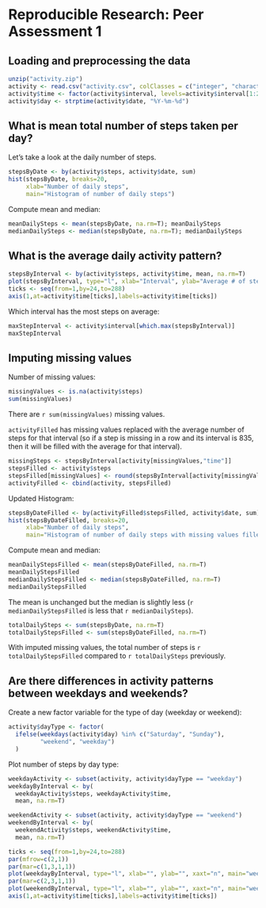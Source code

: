 # Reproducible Research: Peer Assessment 1


## Loading and preprocessing the data

```r
unzip("activity.zip")
activity <- read.csv("activity.csv", colClasses = c("integer", "character", "character"))
activity$time <- factor(activity$interval, levels=activity$interval[1:288])
activity$day <- strptime(activity$date, "%Y-%m-%d")
```

## What is mean total number of steps taken per day?

Let's take a look at the daily number of steps.

```r
stepsByDate <- by(activity$steps, activity$date, sum)
hist(stepsByDate, breaks=20,
     xlab="Number of daily steps",
     main="Histogram of number of daily steps")
```

Compute mean and median:

```r
meanDailySteps <- mean(stepsByDate, na.rm=T); meanDailySteps
medianDailySteps <- median(stepsByDate, na.rm=T); medianDailySteps
```

## What is the average daily activity pattern?

```r
stepsByInterval <- by(activity$steps, activity$time, mean, na.rm=T)
plot(stepsByInterval, type="l", xlab="Interval", ylab="Average # of steps", xaxt="n")
ticks <- seq(from=1,by=24,to=288)
axis(1,at=activity$time[ticks],labels=activity$time[ticks])
```

Which interval has the most steps on average:

```r
maxStepInterval <- activity$interval[which.max(stepsByInterval)]
maxStepInterval
```

## Imputing missing values

Number of missing values:

```r
missingValues <- is.na(activity$steps)
sum(missingValues)
```

There are `r sum(missingValues)` missing values.

`activityFilled` has missing values replaced with the average number of steps for that interval (so if a step is missing in a row and its interval is 835, then it will be filled with the average for that interval).

```r
missingSteps <- stepsByInterval[activity[missingValues,"time"]]
stepsFilled <- activity$steps
stepsFilled[missingValues] <- round(stepsByInterval[activity[missingValues,"time"]])
activityFilled <- cbind(activity, stepsFilled)
```

Updated Histogram:

```r
stepsByDateFilled <- by(activityFilled$stepsFilled, activity$date, sum)
hist(stepsByDateFilled, breaks=20,
     xlab="Number of daily steps",
     main="Histogram of number of daily steps with missing values filled")
```

Compute mean and median:

```r
meanDailyStepsFilled <- mean(stepsByDateFilled, na.rm=T)
meanDailyStepsFilled
medianDailyStepsFilled <- median(stepsByDateFilled, na.rm=T)
medianDailyStepsFilled
```

The mean is unchanged but the median is slightly less (`r medianDailyStepsFilled` is less that `r medianDailySteps`).

```r
totalDailySteps <- sum(stepsByDate, na.rm=T)
totalDailyStepsFilled <- sum(stepsByDateFilled, na.rm=T)
```

With imputed missing values, the total number of steps is `r totalDailyStepsFilled` compared to `r totalDailySteps` previously.


## Are there differences in activity patterns between weekdays and weekends?

Create a new factor variable for the type of day (weekday or weekend):

```r
activity$dayType <- factor(
  ifelse(weekdays(activity$day) %in% c("Saturday", "Sunday"),
         "weekend", "weekday")
  )
```

Plot number of steps by day type:

```r
weekdayActivity <- subset(activity, activity$dayType == "weekday")
weekdayByInterval <- by(
  weekdayActivity$steps, weekdayActivity$time,
  mean, na.rm=T)

weekendActivity <- subset(activity, activity$dayType == "weekend")
weekendByInterval <- by(
  weekendActivity$steps, weekendActivity$time,
  mean, na.rm=T)

ticks <- seq(from=1,by=24,to=288)
par(mfrow=c(2,1))
par(mar=c(1,3,1,1))
plot(weekdayByInterval, type="l", xlab="", ylab="", xaxt="n", main="weekday")
par(mar=c(2,3,1,1))
plot(weekendByInterval, type="l", xlab="", ylab="", xaxt="n", main="weekend")
axis(1,at=activity$time[ticks],labels=activity$time[ticks])
```
